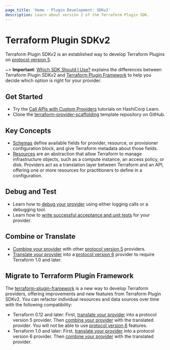 ```yaml
---
page_title: 'Home - Plugin Development: SDKv2'
description: Learn about version 2 of the Terraform Plugin SDK.
---
```


# Terraform Plugin SDKv2

Terraform Plugin SDKv2 is an established way to develop Terraform Plugins on [protocol version 5](/terraform/plugin/how-terraform-works#protocol-version-5).

~> **Important**: [Which SDK Should I Use?](/terraform/plugin/which-sdk) explains the differences between Terraform Plugin SDKv2 and [Terraform Plugin Framework](/terraform/plugin/framework) to help you decide which option is right for your provider.

## Get Started

- Try the [Call APIs with Custom Providers](https://learn.hashicorp.com/collections/terraform/providers?utm_source=WEBSITE&utm_medium=WEB_IO&utm_offer=ARTICLE_PAGE&utm_content=DOCS) tutorials on HashiCorp Learn.
- Clone the [terraform-provider-scaffolding](https://github.com/hashicorp/terraform-provider-scaffolding) template repository on GitHub.

## Key Concepts

- [Schemas](/terraform/plugin/sdkv2/schemas) define available fields for provider, resource, or provisioner configuration block, and give Terraform metadata about those fields.
- [Resources](/terraform/plugin/sdkv2/resources) are an abstraction that allow Terraform to manage infrastructure objects, such as a compute instance, an access policy, or disk. Providers act as a translation layer between Terraform and an API, offering one or more resources for practitioners to define in a configuration.

## Debug and Test

- Learn how to [debug your provider](/terraform/plugin/sdkv2/debugging) using either logging calls or a debugging tool.
- Learn how to [write successful acceptance and unit tests](/terraform/plugin/sdkv2/testing) for your provider.

## Combine or Translate

- [Combine your provider](/terraform/plugin/mux/combining-protocol-version-5-providers) with other [protocol version 5](/terraform/plugin/how-terraform-works#protocol-version-5) providers.
- [Translate your provider](/terraform/plugin/mux/translating-protocol-version-5-to-6) into a [protocol version 6](/terraform/plugin/how-terraform-works#protocol-version-6) provider to require Terraform 1.0 and later.

## Migrate to Terraform Plugin Framework

The [terraform-plugin-framework](/terraform/plugin/framework) is a new way to develop Terraform providers, offering improvements and new features from Terraform Plugin SDKv2. You can refactor individual resources and data sources over time with the following compatibility:

- Terraform 0.12 and later: First, [translate your provider](/terraform/plugin/mux/translating-protocol-version-6-to-5) into a protocol version 5 provider. Then [combine your provider](/terraform/plugin/mux/combining-protocol-version-5-providers) with the translated provider. You will not be able to use [protocol version 6](/terraform/plugin/how-terraform-works#protocol-version-6) features.
- Terraform 1.0 and later: First, [translate your provider](/terraform/plugin/mux/translating-protocol-version-5-to-6) into a protocol version 6 provider. Then [combine your provider](/terraform/plugin/mux/combining-protocol-version-6-providers) with the translated provider.
